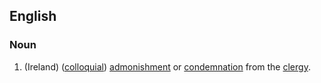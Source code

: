==English==
===Noun===
{{en-noun|-}}
# (Ireland) ([[colloquial]]) [[admonish]]ment or [[condemn]]ation from the [[clergy]].